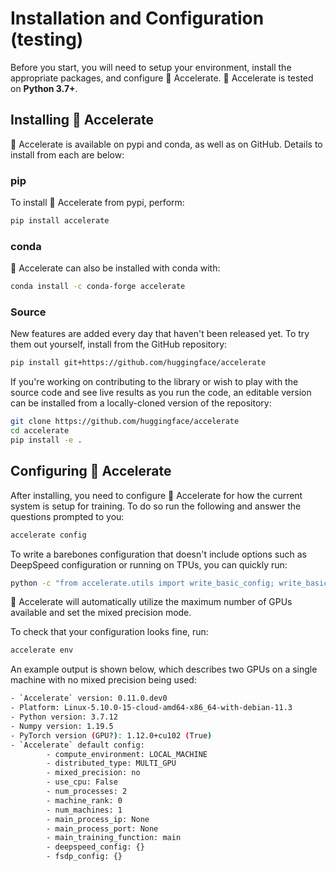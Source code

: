 <!--Copyright 2022 The HuggingFace Team. All rights reserved.

Licensed under the Apache License, Version 2.0 (the "License"); you may not use this file except in compliance with
the License. You may obtain a copy of the License at

http://www.apache.org/licenses/LICENSE-2.0

Unless required by applicable law or agreed to in writing, software distributed under the License is distributed on
an "AS IS" BASIS, WITHOUT WARRANTIES OR CONDITIONS OF ANY KIND, either express or implied. See the License for the
specific language governing permissions and limitations under the License.
-->

# Installation and Configuration (testing)

Before you start, you will need to setup your environment, install the appropriate packages, and configure 🤗 Accelerate. 🤗 Accelerate is tested on **Python 3.7+**.

## Installing 🤗 Accelerate

🤗 Accelerate is available on pypi and conda, as well as on GitHub. Details to install from each are below:

### pip 

To install 🤗 Accelerate from pypi, perform:

```bash
pip install accelerate
```

### conda

🤗 Accelerate can also be installed with conda with:

```bash
conda install -c conda-forge accelerate
```

### Source

New features are added every day that haven't been released yet. To try them out yourself, install
from the GitHub repository:

```bash
pip install git+https://github.com/huggingface/accelerate
```

If you're working on contributing to the library or wish to play with the source code and see live 
results as you run the code, an editable version can be installed from a locally-cloned version of the 
repository:

```bash
git clone https://github.com/huggingface/accelerate
cd accelerate
pip install -e .
```

## Configuring 🤗 Accelerate

After installing, you need to configure 🤗 Accelerate for how the current system is setup for training. 
To do so run the following and answer the questions prompted to you:

```bash
accelerate config
```

To write a barebones configuration that doesn't include options such as DeepSpeed configuration or running on TPUs, you can quickly run:

```bash
python -c "from accelerate.utils import write_basic_config; write_basic_config(mixed_precision='fp16')"
```
🤗 Accelerate will automatically utilize the maximum number of GPUs available and set the mixed precision mode.

To check that your configuration looks fine, run:

```bash
accelerate env
```

An example output is shown below, which describes two GPUs on a single machine with no mixed precision being used:

```bash
- `Accelerate` version: 0.11.0.dev0
- Platform: Linux-5.10.0-15-cloud-amd64-x86_64-with-debian-11.3
- Python version: 3.7.12
- Numpy version: 1.19.5
- PyTorch version (GPU?): 1.12.0+cu102 (True)
- `Accelerate` default config:
        - compute_environment: LOCAL_MACHINE
        - distributed_type: MULTI_GPU
        - mixed_precision: no
        - use_cpu: False
        - num_processes: 2
        - machine_rank: 0
        - num_machines: 1
        - main_process_ip: None
        - main_process_port: None
        - main_training_function: main
        - deepspeed_config: {}
        - fsdp_config: {}
```